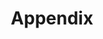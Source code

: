 ---
index: 4
title: Appendix
description: >
   What happens when machines exceed humans in general intelligence?
lastUpdated: "2023-02-01"
published: true
---